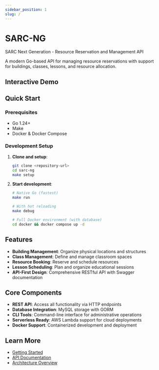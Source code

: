 ```yaml
---
sidebar_position: 1
slug: /
---
```


# SARC-NG

SARC Next Generation - Resource Reservation and Management API

A modern Go-based API for managing resource reservations with support for buildings, classes, lessons, and resource allocation.


## Interactive Demo

<ApiPlaygroundDemo />

## Quick Start

### Prerequisites

- Go 1.24+
- Make
- Docker & Docker Compose

### Development Setup

1. **Clone and setup**:

   ```bash
   git clone <repository-url>
   cd sarc-ng
   make setup
   ```

2. **Start development**:

   ```bash
   # Native Go (fastest)
   make run

   # With hot reloading
   make debug

   # Full Docker environment (with database)
   cd docker && docker compose up -d
   ```

## Features

- **Building Management**: Organize physical locations and structures
- **Class Management**: Define and manage classroom spaces
- **Resource Booking**: Reserve and schedule resources
- **Lesson Scheduling**: Plan and organize educational sessions
- **API-First Design**: Comprehensive RESTful API with Swagger documentation

## Core Components

- **REST API**: Access all functionality via HTTP endpoints
- **Database Integration**: MySQL storage with GORM
- **CLI Tools**: Command-line interface for administrative operations
- **Serverless Ready**: AWS Lambda support for cloud deployments
- **Docker Support**: Containerized development and deployment

## Learn More

- [Getting Started](getting-started/installation)
- [API Documentation](api/overview)
- [Architecture Overview](architecture/overview)
